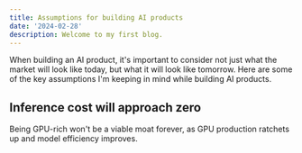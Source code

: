 ```yaml
---
title: Assumptions for building AI products
date: '2024-02-28'
description: Welcome to my first blog.
---
```


When building an AI product, it's important to consider not just what the market
will look like today, but what it will look like tomorrow. Here are some of the key
assumptions I'm keeping in mind while building AI products.

## Inference cost will approach zero

Being GPU-rich won't be a viable moat forever, as GPU production
ratchets up and model efficiency improves.
